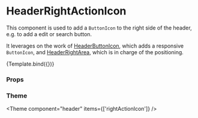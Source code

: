 
<Meta
  title="Components/Header/HeaderRightActionIcon"
  component={HeaderRightActionIcon}
/>

# HeaderRightActionIcon

This component is used to add a `ButtonIcon` to the right side of the header, e.g. to add a edit or search button.

It leverages on the work of [HeaderButtonIcon](/docs/components-header-headerbuttonicon--default-story), which adds a responsive `ButtonIcon`, and [HeaderRightArea](/docs/components-header-headerrightarea--default-story), which is in charge of the positioning.


<Canvas>
  <Story
    name="Default"
    args={{ icon: 'Save' }}
    argTypes={{
      icon: {
        options: ['Save', 'Forward'],
        mapping: {
          Save: IconSave,
          Forward: IconForward,
        },
        control: { type: 'select' },
      },
      onClick: { control: false },
    }}
  >
    {Template.bind({})}
  </Story>
</Canvas>

### Props

<ArgsTable story="Default" />

### Theme

<Theme component="header" items={['rightActionIcon']} />

